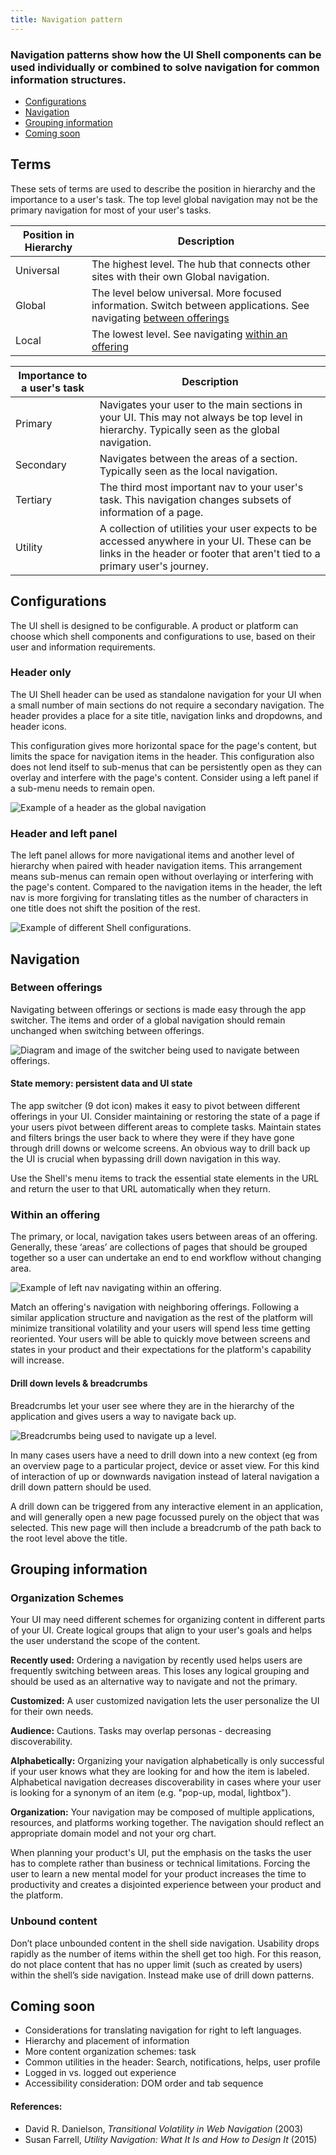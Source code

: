 ```yaml
---
title: Navigation pattern
---
```


### Navigation patterns show how the UI Shell components can be used individually or combined to solve navigation for common information structures. 

<AnchorLinks>

- [Configurations](#configurations)
- [Navigation](#navigation)
- [Grouping information](#grouping-information)
- [Coming soon](#coming-soon)

</AnchorLinks>

## Terms
These sets of terms are used to describe the position in hierarchy and the importance to a user's task. The top level global navigation may not be the primary navigation for most of your user's tasks. 

|Position in Hierarchy|Description|
|---|---|
|Universal|The highest level. The hub that connects other sites with their own Global navigation.|
|Global |The level below universal. More focused information. Switch between applications. See navigating [between offerings](#between-offerings)|
|Local |The lowest level. See navigating [within an offering](#within-an-offering)|

|Importance to a user's task|Description|
|---|---|
|Primary |Navigates your user to the main sections in your UI. This may not always be top level in hierarchy. Typically seen as the global navigation.|
|Secondary |Navigates between the areas of a section. Typically seen as the local navigation.|
|Tertiary|The third most important nav to your user's task. This navigation changes subsets of information of a page.|
|Utility| A collection of utilities your user expects to be accessed anywhere in your UI. These can be links in the header or footer that aren't tied to a primary user's journey.|

## Configurations
The UI shell is designed to be configurable. A product or platform can choose which shell components and configurations to use, based on their user and information requirements.

### Header only
The UI Shell header can be used as standalone navigation for your UI when a small number of main sections do not require a secondary navigation. The header provides a place for a site title, navigation links and dropdowns, and header icons.

This configuration gives more horizontal space for the page's content, but limits the space for navigation items in the header. This configuration also does not lend itself to sub-menus that can be persistently open as they can overlay and interfere with the page's content. Consider using a left panel if a sub-menu needs to remain open.

<ImageComponent cols="12" caption="The IBM Design website using header-only navigation.">

![Example of a header as the global navigation](images/header-only-example.png)

</ImageComponent>

### Header and left panel
The left panel allows for more navigational items and another level of hierarchy when paired with header navigation items. This arrangement means sub-menus can remain open without overlaying or interfering with the page's content. Compared to the navigation items in the header, the left nav is more forgiving for translating titles as the number of characters in one title does not shift the position of the rest.

<ImageComponent cols="12" caption="Example of the left panel as the global navigation.">

![Example of different Shell configurations.](images/header-leftpanel-example.png)

</ImageComponent>


## Navigation

### Between offerings

Navigating between offerings or sections is made easy through the app switcher. The items and order of a global navigation should remain unchanged when switching between offerings.

<ImageComponent cols="12" caption="The switcher being used to navigate between offerings.">

![Diagram and image of the switcher being used to navigate between offerings.](images/between-offerings.png)

</ImageComponent>

#### State memory: persistent data and UI state
The app switcher (9 dot icon) makes it easy to pivot between different offerings in your UI. Consider maintaining or restoring the state of a page if your users pivot between different areas to complete tasks. Maintain states and filters brings the user back to where they were if they have gone through drill downs or welcome screens. An obvious way to drill back up the UI is crucial when bypassing drill down navigation in this way.

Use the Shell's menu items to track the essential state elements in the URL and return the user to that URL automatically when they return.

### Within an offering

The primary, or local, navigation takes users between areas of an offering. Generally, these ‘areas’ are collections of pages that should be grouped together so a user can undertake an end to end workflow without changing area.

<ImageComponent cols="12" caption="The switcher being used to navigate within an offering.">

![Example of left nav navigating within an offering.](images/within-offering.png)

</ImageComponent>

Match an offering's navigation with neighboring offerings. Following a similar application structure and navigation as the rest of the platform will minimize transitional volatility and your users will spend less time getting reoriented. Your users will be able to quickly move between screens and states in your product and their expectations for the platform's capability will increase.

#### Drill down levels & breadcrumbs

Breadcrumbs let your user see where they are in the hierarchy of the application and gives users a way to navigate back up. 

<ImageComponent cols="12" caption="Breadcrumbs being used to navigate up a level.">

![Breadcrumbs being used to navigate up a level.](images/drill-down.png)

</ImageComponent>

In many cases users have a need to drill down into a new context (eg from an overview page to a particular project, device or asset view. For this kind of interaction of up or downwards navigation instead of lateral navigation a drill down pattern should be used.

A drill down can be triggered from any interactive element in an application, and will generally open a new page focussed purely on the object that was selected. This new page will then include a breadcrumb of the path back to the root level above the title.


## Grouping information

### Organization Schemes

Your UI may need different schemes for organizing content in different parts of your UI. Create logical groups that align to your user's goals and helps the user understand the scope of the content.

**Recently used:**
Ordering a navigation by recently used helps users are frequently switching between areas. This loses any logical grouping and should be used as an alternative way to navigate and not the primary. 

**Customized:**
A user customized navigation lets the user personalize the UI for their own needs.

**Audience:**
Cautions. Tasks may overlap personas - decreasing discoverability. 

**Alphabetically:** Organizing your navigation alphabetically is only successful if your user knows what they are looking for and how the item is labeled. Alphabetical navigation decreases discoverability in cases where your user is looking for a synonym of an item (e.g. "pop-up, modal, lightbox").
 
**Organization:**
Your navigation may be composed of multiple applications, resources, and platforms working together. The navigation should reflect an appropriate domain model and not your org chart.

When planning your product's UI, put the emphasis on the tasks the user has to complete rather than business or technical limitations. Forcing the user to learn a new mental model for your product increases the time to productivity and creates a disjointed experience between your product and the platform.

### Unbound content
Don’t place unbounded content in the shell side navigation. Usability drops rapidly as the number of items within the shell get too high. For this reason, do not place content that has no upper limit (such as created by users) within the shell’s side navigation. Instead make use of drill down patterns.

## Coming soon
- Considerations for translating navigation for right to left languages.
- Hierarchy and placement of information
- More content organization schemes: task
- Common utilities in the header: Search, notifications, helps, user profile
- Logged in vs. logged out experience
- Accessibility consideration: DOM order and tab sequence

#### References:
- David R. Danielson, _Transitional Volatility in Web Navigation_ (2003)
- Susan Farrell, _Utility Navigation: What It Is and How to Design It_ (2015)
